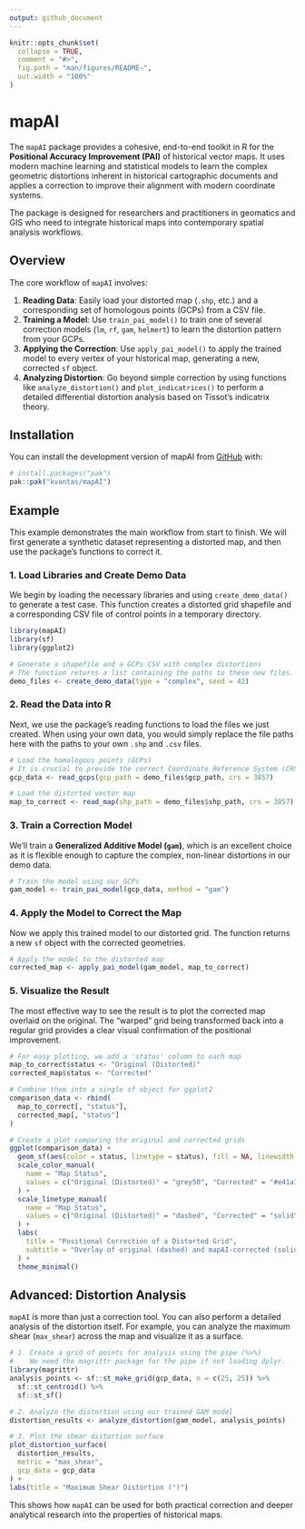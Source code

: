 ```yaml
---
output: github_document
---
```


<!-- README.md is generated from README.Rmd. Please edit that file -->

```r
knitr::opts_chunk$set(
  collapse = TRUE,
  comment = "#>",
  fig.path = "man/figures/README-",
  out.width = "100%"
)
```

# mapAI

<!-- badges: start -->
<!-- badges: end -->

The `mapAI` package provides a cohesive, end-to-end toolkit in R for the **Positional Accuracy Improvement (PAI)** of historical vector maps. It uses modern machine learning and statistical models to learn the complex geometric distortions inherent in historical cartographic documents and applies a correction to improve their alignment with modern coordinate systems.

The package is designed for researchers and practitioners in geomatics and GIS who need to integrate historical maps into contemporary spatial analysis workflows.

## Overview

The core workflow of `mapAI` involves:

1.  **Reading Data**: Easily load your distorted map (`.shp`, etc.) and a corresponding set of homologous points (GCPs) from a CSV file.
2.  **Training a Model**: Use `train_pai_model()` to train one of several correction models (`lm`, `rf`, `gam`, `helmert`) to learn the distortion pattern from your GCPs.
3.  **Applying the Correction**: Use `apply_pai_model()` to apply the trained model to every vertex of your historical map, generating a new, corrected `sf` object.
4.  **Analyzing Distortion**: Go beyond simple correction by using functions like `analyze_distortion()` and `plot_indicatrices()` to perform a detailed differential distortion analysis based on Tissot's indicatrix theory.


## Installation

You can install the development version of mapAI from [GitHub](https://github.com/) with:

``` r
# install.packages("pak")
pak::pak("kvantas/mapAI")
```

## Example

This example demonstrates the main workflow from start to finish. We will first generate a synthetic dataset representing a distorted map, and then use the package's functions to correct it.

### 1. Load Libraries and Create Demo Data

We begin by loading the necessary libraries and using `create_demo_data()` to generate a test case. This function creates a distorted grid shapefile and a corresponding CSV file of control points in a temporary directory.

```r
library(mapAI)
library(sf)
library(ggplot2)

# Generate a shapefile and a GCPs CSV with complex distortions
# The function returns a list containing the paths to these new files.
demo_files <- create_demo_data(type = "complex", seed = 42)
```

### 2. Read the Data into R

Next, we use the package's reading functions to load the files we just created. When using your own data, you would simply replace the file paths here with the paths to your own `.shp` and `.csv` files.

```r
# Load the homologous points (GCPs)
# It is crucial to provide the correct Coordinate Reference System (CRS).
gcp_data <- read_gcps(gcp_path = demo_files$gcp_path, crs = 3857)

# Load the distorted vector map
map_to_correct <- read_map(shp_path = demo_files$shp_path, crs = 3857)
```

### 3. Train a Correction Model

We'll train a **Generalized Additive Model (`gam`)**, which is an excellent choice as it is flexible enough to capture the complex, non-linear distortions in our demo data.

```r
# Train the model using our GCPs
gam_model <- train_pai_model(gcp_data, method = "gam")
```

### 4. Apply the Model to Correct the Map

Now we apply this trained model to our distorted grid. The function returns a new `sf` object with the corrected geometries.

```r
# Apply the model to the distorted map
corrected_map <- apply_pai_model(gam_model, map_to_correct)
```

### 5. Visualize the Result

The most effective way to see the result is to plot the corrected map overlaid on the original. The "warped" grid being transformed back into a regular grid provides a clear visual confirmation of the positional improvement.

```r
# For easy plotting, we add a 'status' column to each map
map_to_correct$status <- "Original (Distorted)"
corrected_map$status <- "Corrected"

# Combine them into a single sf object for ggplot2
comparison_data <- rbind(
  map_to_correct[, "status"],
  corrected_map[, "status"]
)

# Create a plot comparing the original and corrected grids
ggplot(comparison_data) +
  geom_sf(aes(color = status, linetype = status), fill = NA, linewidth = 0.7) +
  scale_color_manual(
    name = "Map Status",
    values = c("Original (Distorted)" = "grey50", "Corrected" = "#e41a1c")
  ) +
  scale_linetype_manual(
    name = "Map Status",
    values = c("Original (Distorted)" = "dashed", "Corrected" = "solid")
  ) +
  labs(
    title = "Positional Correction of a Distorted Grid",
    subtitle = "Overlay of original (dashed) and mapAI-corrected (solid) geometries"
  ) +
  theme_minimal()
```

## Advanced: Distortion Analysis

`mapAI` is more than just a correction tool. You can also perform a detailed analysis of the distortion itself. For example, you can analyze the maximum shear (`max_shear`) across the map and visualize it as a surface.

```r
# 1. Create a grid of points for analysis using the pipe (%>%)
#    We need the magrittr package for the pipe if not loading dplyr.
library(magrittr)
analysis_points <- sf::st_make_grid(gcp_data, n = c(25, 25)) %>%
  sf::st_centroid() %>%
  sf::st_sf()

# 2. Analyze the distortion using our trained GAM model
distortion_results <- analyze_distortion(gam_model, analysis_points)

# 3. Plot the shear distortion surface
plot_distortion_surface(
  distortion_results,
  metric = "max_shear",
  gcp_data = gcp_data
) +
labs(title = "Maximum Shear Distortion (°)")
```
This shows how `mapAI` can be used for both practical correction and deeper analytical research into the properties of historical maps.
